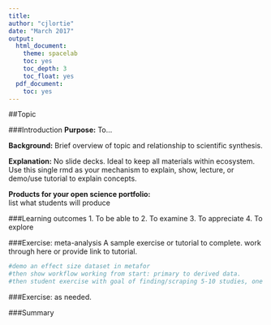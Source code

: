 ```yaml
---
title:
author: "cjlortie"
date: "March 2017"
output:
  html_document:
    theme: spacelab
    toc: yes
    toc_depth: 3
    toc_float: yes
  pdf_document:
    toc: yes
---
```


##Topic  

###Introduction
**Purpose:** To... 

**Background:**
Brief overview of topic and relationship to scientific synthesis.

**Explanation:**
No slide decks. Ideal to keep all materials within ecosystem. Use this single rmd as your mechanism to explain, show, lecture, or demo/use tutorial to explain concepts.

**Products for your open science portfolio:**  
list what students will produce

###Learning outcomes
1. To be able to 
2. To examine
3. To appreciate
4. To explore

###Exercise: meta-analysis
A sample exercise or tutorial to complete.
work through here or provide link to tutorial.

```r
#demo an effect size dataset in metafor
#then show workflow working from start: primary to derived data.
#then student exercise with goal of finding/scraping 5-10 studies, one effect size each for analysis.

```

###Exercise: as needed.

###Summary


